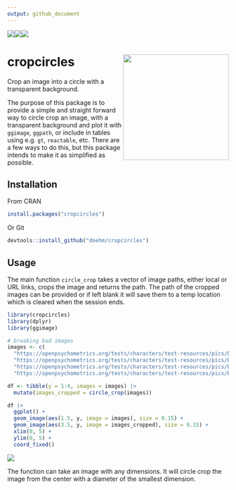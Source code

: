 ```yaml
---
output: github_document
---
```


<img src='https://cranlogs.r-pkg.org/badges/cropcircles'/><img src='https://cranlogs.r-pkg.org/badges/grand-total/cropcircles'/><img src='https://www.r-pkg.org/badges/version/cropcircles'/>

# cropcircles <img src='dev/images/hex.png' align="right" height="240" />

Crop an image into a circle with a transparent background.

The purpose of this package is to provide a simple and straight forward way to circle crop an image, with a transparent background and plot it with `ggimage`, `ggpath`, or include in tables using e.g. `gt`, `reactable`, etc. There are a few ways to do this, but this package intends to make it as simplified as possible.

## Installation

From CRAN

```r
install.packages("cropcircles")
```

Or Git

```r
devtools::install_github("doehm/cropcircles")
```

## Usage

The main function `circle_crop` takes a vector of image paths, either local or URL links, crops the image and returns the path. The path of the cropped images can be provided or if left blank it will save them to a temp location which is cleared when the session ends.

```r

library(cropcircles)
library(dplyr)
library(ggimage)

# breaking bad images
images <- c(
  "https://openpsychometrics.org/tests/characters/test-resources/pics/BB/1.jpg",
  "https://openpsychometrics.org/tests/characters/test-resources/pics/BB/3.jpg", 
  "https://openpsychometrics.org/tests/characters/test-resources/pics/BB/9.jpg", 
  "https://openpsychometrics.org/tests/characters/test-resources/pics/BB/8.jpg")

df <- tibble(y = 1:4, images = images) |> 
  mutate(images_cropped = circle_crop(images))

df |> 
  ggplot() +
  geom_image(aes(1.5, y, image = images), size = 0.15) +
  geom_image(aes(3.5, y, image = images_cropped), size = 0.15) +
  xlim(0, 5) +
  ylim(0, 5) +
  coord_fixed()
```

<img src='dev/images/bb.png' align="center"/>

The function can take an image with any dimensions. It will circle crop the image from the center with a diameter of the smallest dimension.
